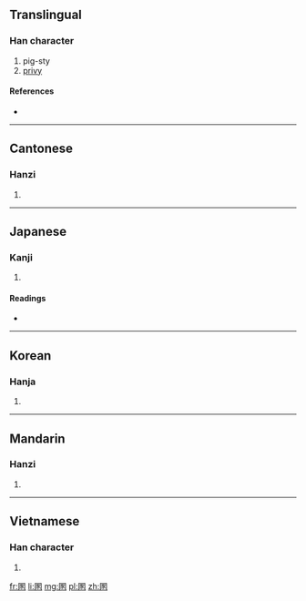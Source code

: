 ==Translingual==

===Han character===
{{Han char|rn=31|rad=囗|as=07|sn=10|four=6023<sub>2</sub>|canj=田一尸人 (WMSO)}}

# pig-sty
# [[privy]]

====References====
* {{Han ref|kx=0218.200|dkj=04773|dj=0446.210|hdz=10719.040|uh=5702|ud=22274|bh=D149|bd=53577}}

----

==Cantonese==

===Hanzi===
{{yue-hanzi|jyut=wan6|y=wahn}}

# {{defn|lang=yue|sort=囗07}}

----

==Japanese==

===Kanji===
{{ja-kanji|grade=|rs=囗07}}

# {{defn|lang=ja|sort=囗07}}

====Readings====
* {{ja-readings|on=[[こん]] (kon), [[ごん]] (gon), [[かん]] (kan), [[だん]] (dan)|kun=[[かわや]] (kawaya), [[わずらわす]] (wazurawasu)}}

----

==Korean==

===Hanja===
{{ko-hanja|hangeul=혼|rv=hon|mr=hon}}

# {{defn|lang=ko|sort=囗07}}

----

==Mandarin==

===Hanzi===
{{cmn-hanzi|pin=[[hùn]] ([[hun4]])|wg=hun<sup>4</sup>}}

# {{defn|lang=cmn|sort=囗07}}

----

==Vietnamese==

===Han character===
{{vi-hantu|[[hỗn]]|rs=囗07}}

# {{defn|lang=vi|sort=囗07}}

[[fr:圂]]
[[li:圂]]
[[mg:圂]]
[[pl:圂]]
[[zh:圂]]